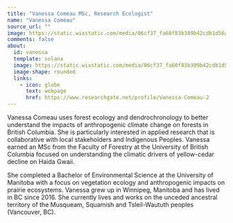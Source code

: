 ```yaml
---
title: "Vanessa Comeau MSc, Research Ecologist"
name: "Vanessa Comeau"
source_url: ""
image: https://static.wixstatic.com/media/06cf37_fa60f83b389b42cdb1d56a78cfd94487~mv2.jpg/v1/fill/w_1382,h_1382,al_c,q_85/Vanessa%20Comeau.jpg
comments: false
about: 
  id: vanessa
  template: solana
  image: https://static.wixstatic.com/media/06cf37_fa60f83b389b42cdb1d56a78cfd94487~mv2.jpg/v1/fill/w_1382,h_1382,al_c,q_85/Vanessa%20Comeau.jpg
  image-shape: rounded
  links: 
    - icon: globe
      text: webpage
      href: https://www.researchgate.net/profile/Vanessa-Comeau-2
---
```


:::{#vanessa}

Vanessa Comeau uses forest ecology and dendrochronology to better
understand the impacts of anthropogenic climate change on forests in
British Columbia. She is particularly interested in applied research
that is collaborative with local stakeholders and Indigenous Peoples.
Vanessa earned an MSc from the Faculty of Forestry at the University of
British Columbia focused on understanding the climatic drivers of
yellow-cedar decline on Haida Gwaii.

She completed a Bachelor of Environmental Science at the University of
Manitoba with a focus on vegetation ecology and anthropogenic impacts on
prairie ecosystems. Vanessa grew up in Winnipeg, Manitoba and has lived
in BC since 2016. She currently lives and works on the unceded ancestral
territory of the Musqueam, Squamish and Tsleil-Waututh peoples
(Vancouver, BC).

:::